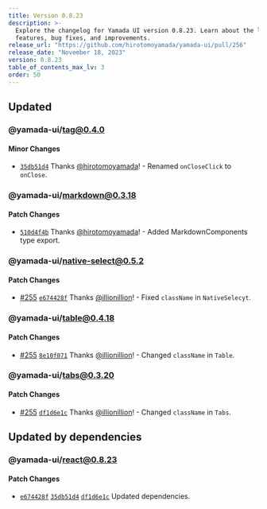 ```yaml
---
title: Version 0.8.23
description: >-
  Explore the changelog for Yamada UI version 0.8.23. Learn about the latest
  features, bug fixes, and improvements.
release_url: "https://github.com/hirotomoyamada/yamada-ui/pull/256"
release_date: "November 18, 2023"
version: 0.8.23
table_of_contents_max_lv: 3
order: 50
---
```


## Updated

### @yamada-ui/tag@0.4.0

#### Minor Changes

- [`35db51d4`](https://github.com/hirotomoyamada/yamada-ui/commit/35db51d46357372ac0211fc255f65ab138afca25) Thanks [@hirotomoyamada](https://github.com/hirotomoyamada)! - Renamed `onCloseClick` to `onClose`.

### @yamada-ui/markdown@0.3.18

#### Patch Changes

- [`510d4f4b`](https://github.com/hirotomoyamada/yamada-ui/commit/510d4f4b18d3538ebfa9a0f8ec4c947fa7a60a7e) Thanks [@hirotomoyamada](https://github.com/hirotomoyamada)! - Added MarkdownComponents type export.

### @yamada-ui/native-select@0.5.2

#### Patch Changes

- [#255](https://github.com/hirotomoyamada/yamada-ui/pull/255) [`e674428f`](https://github.com/hirotomoyamada/yamada-ui/commit/e674428f4eab657331190aa0bb0b500f8ccd6abb) Thanks [@illionillion](https://github.com/illionillion)! - Fixed `className` in `NativeSelecyt`.

### @yamada-ui/table@0.4.18

#### Patch Changes

- [#255](https://github.com/hirotomoyamada/yamada-ui/pull/255) [`8e10f071`](https://github.com/hirotomoyamada/yamada-ui/commit/8e10f0714021eff5d809e974244d0baed0b046d6) Thanks [@illionillion](https://github.com/illionillion)! - Changed `className` in `Table`.

### @yamada-ui/tabs@0.3.20

#### Patch Changes

- [#255](https://github.com/hirotomoyamada/yamada-ui/pull/255) [`df1d6e1c`](https://github.com/hirotomoyamada/yamada-ui/commit/df1d6e1c333ce1ac911268c8df88cd5600881d92) Thanks [@illionillion](https://github.com/illionillion)! - Changed `className` in `Tabs`.

## Updated by dependencies

### @yamada-ui/react@0.8.23

#### Patch Changes

- [`e674428f`](https://github.com/hirotomoyamada/yamada-ui/commit/e674428f4eab657331190aa0bb0b500f8ccd6abb) [`35db51d4`](https://github.com/hirotomoyamada/yamada-ui/commit/35db51d46357372ac0211fc255f65ab138afca25) [`df1d6e1c`](https://github.com/hirotomoyamada/yamada-ui/commit/df1d6e1c333ce1ac911268c8df88cd5600881d92) Updated dependencies.
